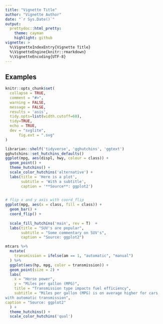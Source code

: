 ```yaml
---
title: "Vignette Title"
author: "Vignette Author"
date: "`r Sys.Date()`"
output:
  prettydoc::html_pretty:
    theme: cayman
    highlight: github
vignette: >
  %\VignetteIndexEntry{Vignette Title}
  %\VignetteEngine{knitr::rmarkdown}
  %\VignetteEncoding{UTF-8}
---
```


## Examples

```r
knitr::opts_chunk$set(
  collapse = TRUE,
  comment = "#>",
  warning = FALSE,
  message = FALSE,
  results = 'asis',
  tidy.opts=list(width.cutoff=60),
  tidy=TRUE, 
  echo = TRUE,
  dev = "svglite",
      fig.ext = ".svg"
)
```

```r
librarian::shelf('tidyverse', 'gghutchins', 'ggtext')
gghutchins::set_hutchins_defaults()
ggplot(mpg, aes(displ, hwy, colour = class)) + 
  geom_point() +
  theme_hutchins() +
  scale_color_hutchins('alternative') +
  labs(title = 'Here is a plot',
       subtitle = 'With a subtitle',
       caption = '**Source**: ggplot2') 
 
```
```r
# flip x and y axis with coord_flip
ggplot(mpg, aes(x = class, fill = class)) +
  geom_bar() +
  coord_flip() +
 
  scale_fill_hutchins('main', rev = T)  +
  labs(title = "SUV's are popular",
       subtitle = "Some commentary on SUV's",
       caption = "Source: ggplot2")
```
```r
mtcars %>%
  mutate(
    transmission = ifelse(am == 1, "automatic", "manual")
  ) %>%
  ggplot(aes(hp, mpg, color = transmission)) +
  geom_point(size = 2) +
  labs(
    x = "Horse power",
    y = "Miles per gallon (MPG)",
    title = "Transmission type impacts fuel efficiency",
    subtitle = "Miles per gallon (MPG) is on average higher for cars
with automatic transmission",
caption = "Source: ggplot2"
  ) +
  theme_hutchins() +
  scale_color_hutchins('qual') 
```

